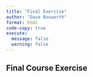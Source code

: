 ```yaml
---
title: "Final Exercise"
author: "Dave Bosworth"
format: html
code-copy: true
execute: 
  message: false
  warning: false
---
```


## Final Course Exercise


